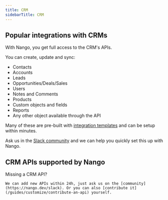 ```yaml
---
title: CRM
sidebarTitle: CRM
---
```


## Popular integrations with CRMs

With Nango, you get full access to the CRM's APIs.

You can create, update and sync:

- Contacts
- Accounts
- Leads
- Opportunities/Deals/Sales
- Users
- Notes and Comments
- Products
- Custom objects and fields
- Reports
- Any other object available through the API

Many of these are pre-built with [integration templates](/understand/concepts/templates) and can be setup within minutes.

Ask us in the [Slack community](https://nango.dev/slack) and we can help you quickly set this up with Nango.

## CRM APIs supported by Nango

<CardGroup cols={4}>
    <Card title="Attio" href="/integrations/all/attio" color="#68a063" />
    <Card title="Blackbaud" href="/integrations/all/blackbaud" color="#68a063" />
    <Card title="Buildium" href="/integrations/all/buildium" color="#68a063" />
    <Card title="Close" href="/integrations/all/close" color="#68a063" />
    <Card title="Exact Online" href="/integrations/all/exact-online" color="#68a063" />
    <Card title="Firefish" href="/integrations/all/firefish" color="#68a063" />
    <Card title="Gainsight CC" href="/integrations/all/gainsight-cc" color="#68a063" />
    <Card title="Gong" href="/integrations/all/gong" color="#68a063" />
    <Card title="Holded" href="/integrations/all/holded" color="#68a063" />
    <Card title="Hubspot" href="/integrations/all/hubspot" color="#68a063" />
    <Card title="Freshsales" href="/integrations/all/freshsales" color="#68a063" />
    <Card title="Intercom" href="/integrations/all/intercom" color="#68a063" />
    <Card title="Insightly" href="/integrations/all/insightly" color="#68a063" />
    <Card title="Keap" href="/integrations/all/keap" color="#68a063" />
    <Card title="Kustomer" href="/integrations/all/kustomer" color="#68a063" />
    <Card title="Manatal" href="/integrations/all/manatal" color="#68a063" />
    <Card title="Medallia" href="/integrations/all/medallia" color="#68a063" />
    <Card title="Pipedrive" href="/integrations/all/pipedrive" color="#68a063" />
    <Card title="Salesforce" href="/integrations/all/salesforce" color="#68a063" />
    <Card title="Salesloft" href="/integrations/all/salesloft" color="#68a063" />
    <Card title="Wealthbox" href="/integrations/all/wealthbox" color="#68a063" />
    <Card title="Unanet" href="/integrations/all/unanet" color="#68a063" />
    <Card title="Zoho CRM" href="/integrations/all/zoho-crm" color="#68a063" />
    <Card title="ZoomInfo" href="/integrations/all/zoominfo" color="#68a063" />
    <Card title="Twenty CRM" href="/integrations/all/twenty-crm" color="#68a063" />
</CardGroup>

<Tip>
    Missing a CRM API?

    We can add new APIs within 24h, just ask us on the [community](https://nango.dev/slack). Or you can also [contribute it](/guides/customize/contribute-an-api) yourself.
</Tip>
